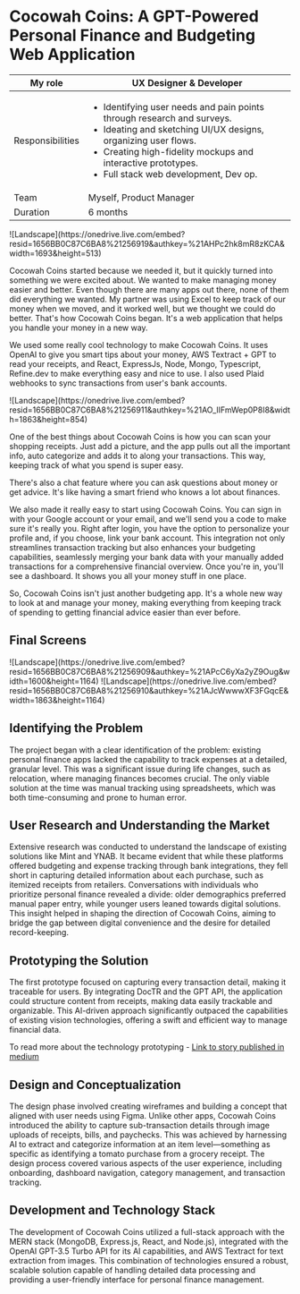 # Cocowah Coins: A GPT-Powered Personal Finance and Budgeting Web Application


| My role                          | UX Designer & Developer |
|----------------------------------|-------------------------|
| Responsibilities                 | <ul><li>Identifying user needs and pain points through research and surveys.</li><li>Ideating and sketching UI/UX designs, organizing user flows.</li><li>Creating high-fidelity mockups and interactive prototypes.</li><li>Full stack web development, Dev op.</li></ul> |
| Team                             | Myself, Product Manager |
| Duration                         | 6 months |


<Bleed >
  ![Landscape](https://onedrive.live.com/embed?resid=1656BB0C87C6BA8%21256919&authkey=%21AHPc2hk8mR8zKCA&width=1693&height=513)
</Bleed>

Cocowah Coins started because we needed it, but it quickly turned into something we were excited about. We wanted to make managing money easier and better. Even though there are many apps out there, none of them did everything we wanted. My partner was using Excel to keep track of our money when we moved, and it worked well, but we thought we could do better. That's how Cocowah Coins began. It's a web application that helps you handle your money in a new way.

We used some really cool technology to make Cocowah Coins. It uses OpenAI to give you smart tips about your money, AWS Textract + GPT to read your receipts, and React, ExpressJs, Node, Mongo, Typescript, Refine.dev to make everything easy and nice to use. I also used Plaid webhooks to sync transactions from user's bank accounts.

<Bleed >
  ![Landscape](https://onedrive.live.com/embed?resid=1656BB0C87C6BA8%21256911&authkey=%21AO_lIFmWep0P8I8&width=1863&height=854)
</Bleed>

One of the best things about Cocowah Coins is how you can scan your shopping receipts. Just add a picture, and the app pulls out all the important info, auto categorize and adds it to along your transactions. This way, keeping track of what you spend is super easy.

There's also a chat feature where you can ask questions about money or get advice. It's like having a smart friend who knows a lot about finances.

We also made it really easy to start using Cocowah Coins. You can sign in with your Google account or your email, and we'll send you a code to make sure it's really you. Right after login, you have the option to personalize your profile and, if you choose, link your bank account. This integration not only streamlines transaction tracking but also enhances your budgeting capabilities, seamlessly merging your bank data with your manually added transactions for a comprehensive financial overview. Once you're in, you'll see a dashboard. It shows you all your money stuff in one place.

So, Cocowah Coins isn't just another budgeting app. It's a whole new way to look at and manage your money, making everything from keeping track of spending to getting financial advice easier than ever before.

## Final Screens

<Bleed >
  ![Landscape](https://onedrive.live.com/embed?resid=1656BB0C87C6BA8%21256909&authkey=%21APcC6yXa2yZ9Oug&width=1600&height=1164)
</Bleed>

<Bleed >
  ![Landscape](https://onedrive.live.com/embed?resid=1656BB0C87C6BA8%21256910&authkey=%21AJcWwwwXF3FGqcE&width=1863&height=1164)
</Bleed>

## Identifying the Problem

The project began with a clear identification of the problem: existing personal finance apps lacked the capability to track expenses at a detailed, granular level. This was a significant issue during life changes, such as relocation, where managing finances becomes crucial. The only viable solution at the time was manual tracking using spreadsheets, which was both time-consuming and prone to human error.

## User Research and Understanding the Market

Extensive research was conducted to understand the landscape of existing solutions like Mint and YNAB. It became evident that while these platforms offered budgeting and expense tracking through bank integrations, they fell short in capturing detailed information about each purchase, such as itemized receipts from retailers. Conversations with individuals who prioritize personal finance revealed a divide: older demographics preferred manual paper entry, while younger users leaned towards digital solutions. This insight helped in shaping the direction of Cocowah Coins, aiming to bridge the gap between digital convenience and the desire for detailed record-keeping.

## Prototyping the Solution

The first prototype focused on capturing every transaction detail, making it traceable for users. By integrating DocTR and the GPT API, the application could structure content from receipts, making data easily trackable and organizable. This AI-driven approach significantly outpaced the capabilities of existing vision technologies, offering a swift and efficient way to manage financial data.

To read more about the technology prototyping - [Link to story published in medium](https://bootcamp.uxdesign.cc/overclocking-personal-finance-management-with-chatgpt-222999a7101d)

## Design and Conceptualization

The design phase involved creating wireframes and building a concept that aligned with user needs using Figma. Unlike other apps, Cocowah Coins introduced the ability to capture sub-transaction details through image uploads of receipts, bills, and paychecks. This was achieved by harnessing AI to extract and categorize information at an item level—something as specific as identifying a tomato purchase from a grocery receipt. The design process covered various aspects of the user experience, including onboarding, dashboard navigation, category management, and transaction tracking.

## Development and Technology Stack

The development of Cocowah Coins utilized a full-stack approach with the MERN stack (MongoDB, Express.js, React, and Node.js), integrated with the OpenAI GPT-3.5 Turbo API for its AI capabilities, and AWS Textract for text extraction from images. This combination of technologies ensured a robust, scalable solution capable of handling detailed data processing and providing a user-friendly interface for personal finance management.